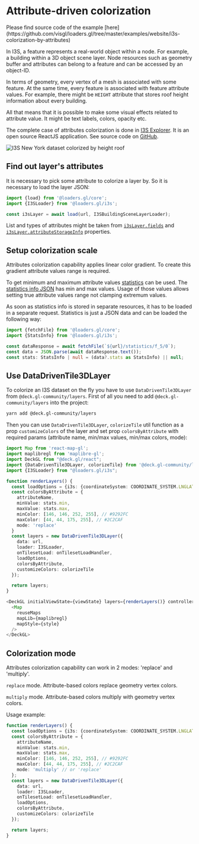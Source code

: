 # Attribute-driven colorization


<div style={{height: '50vh'}}>
  <Demo />
</div>
Please find source code of the example [here](https://github.com/visgl/loaders.gl/tree/master/examples/website/i3s-colorization-by-attributes)

In I3S, a feature represents a real-world object within a node. For example, a building within a 3D object scene layer. Node resources such as geometry buffer and attributes can belong to a feature and can be accessed by an object-ID.

In terms of geometry, every vertex of a mesh is associated with some feature. At the same time, every feature is associated with feature attribute values. For example, there might be `HEIGHT` attribute that stores roof height information about every building.

All that means that it is possible to make some visual effects related to attribute value. It might be text labels, colors, opacity etc.

The complete case of attributes colorization is done in [I3S Explorer](https://i3s.loaders.gl/viewer?tileset=new-york). It is an open source ReactJS application. See source code on [GitHub](https://github.com/visgl/loaders.gl-showcases).

![I3S New York dataset colorized by height roof](i3s-new-york-colorize-by-heightroof.png)

## Find out layer's attributes

It is necessary to pick some attribute to colorize a layer by. So it is necessary to load the layer JSON:

```javascript
import {load} from '@loaders.gl/core';
import {I3SLoader} from '@loaders.gl/i3s';

const i3sLayer = await load(url, I3SBuildingSceneLayerLoader);
```

List and types of attributes might be taken from [`i3sLayer.fields`](https://github.com/Esri/i3s-spec/blob/master/docs/1.9/field.cmn.md) and [`i3sLayer.attributeStorageInfo`](https://github.com/Esri/i3s-spec/blob/master/docs/1.8/attributeStorageInfo.cmn.md) properties.

## Setup colorization scale

Attributes colorization capability applies linear color gradient. To create this gradient attribute values range is required.

To get minimum and maximum attribute values [statistics](https://github.com/Esri/i3s-spec/blob/master/docs/1.9/statisticsInfo.cmn.md) can be used. The [statistics info JSON](https://github.com/Esri/i3s-spec/blob/master/docs/1.9/statsInfo.cmn.md) has min and max values. Usage of those values allows setting true attribute values range not clamping extremum values.

As soon as statistics info is stored in separate resources, it has to be loaded in a separate request. Statistics is just a JSON data and can be loaded the following way:

```ts
import {fetchFile} from '@loaders.gl/core';
import {StatsInfo} from '@loaders.gl/i3s';

const dataResponse = await fetchFile(`${url}/statistics/f_5/0`);
const data = JSON.parse(await dataResponse.text());
const stats: StatsInfo | null = (data?.stats as StatsInfo) || null;
```

## Use DataDrivenTile3DLayer

To colorize an I3S dataset on the fly you have to use `DataDrivenTile3DLayer` from `@deck.gl-community/layers`. First of all you need to add `@deck.gl-community/layers` into the project:

```bash
yarn add @deck.gl-community/layers
```

Then you can use `DataDrivenTile3DLayer`, `colorizeTile` util function as a prop `customizeColors` of the layer and set prop `colorsByAttribute` with required params (attribute name, min/max values, min/max colors, mode):

```ts
import Map from 'react-map-gl';
import maplibregl from 'maplibre-gl';
import DeckGL from "@deck.gl/react";
import {DataDrivenTile3DLayer, colorizeTile} from '@deck.gl-community/layers';
import {I3SLoader} from "@loaders.gl/i3s";

function renderLayers() {
  const loadOptions = {i3s: {coordinateSystem: COORDINATE_SYSTEM.LNGLAT_OFFSETS}};
  const colorsByAttribute = {
    attributeName,
    minValue: stats.min,
    maxValue: stats.max,
    minColor: [146, 146, 252, 255], // #9292FC
    maxColor: [44, 44, 175, 255], // #2C2CAF
    mode: 'replace'
  }
  const layers = new DataDrivenTile3DLayer({
    data: url,
    loader: I3SLoader,
    onTilesetLoad: onTilesetLoadHandler,
    loadOptions,
    colorsByAttribute,
    customizeColors: colorizeTile
  });

  return layers;
}

<DeckGL initialViewState={viewState} layers={renderLayers()} controller>
  <Map
    reuseMaps
    mapLib={maplibregl}
    mapStyle={style}
  />
</DeckGL>
```

## Colorization mode

Attributes colorization capability can work in 2 modes: 'replace' and 'multiply'.

`replace` mode. Attribute-based colors replace geometry vertex colors.

`multiply` mode. Attribute-based colors multiply with geometry vertex colors.

Usage example:

```ts
function renderLayers() {
  const loadOptions = {i3s: {coordinateSystem: COORDINATE_SYSTEM.LNGLAT_OFFSETS}};
  const colorsByAttribute = {
    attributeName,
    minValue: stats.min,
    maxValue: stats.max,
    minColor: [146, 146, 252, 255], // #9292FC
    maxColor: [44, 44, 175, 255], // #2C2CAF
    mode: 'multiply' // or 'replace'
  };
  const layers = new DataDrivenTile3DLayer({
    data: url,
    loader: I3SLoader,
    onTilesetLoad: onTilesetLoadHandler,
    loadOptions,
    colorsByAttribute,
    customizeColors: colorizeTile
  });

  return layers;
}
```
